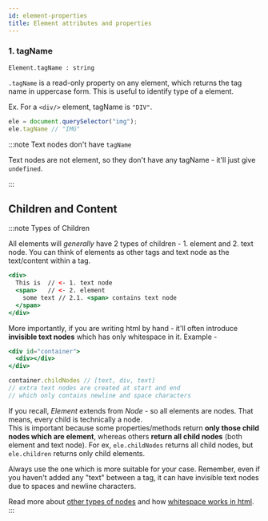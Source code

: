 ```yaml
---
id: element-properties
title: Element attributes and properties
---
```



### 1. tagName

`Element.tagName : string`

`.tagName` is a read-only property on any element, which returns the tag name in uppercase form. This is useful to identify type of a element.

Ex. For a `<div/>` element, tagName is `"DIV"`. 

```js
ele = document.querySelector("img");
ele.tagName // "IMG"
```

:::note Text nodes don't have `tagName`

Text nodes are not element, so they don't have any tagName - it'll just give `undefined`.

:::


## Children and Content

:::note Types of Children

All elements will *generally* have 2 types of children - 1. element and 2. text node.
You can think of elements as other tags and text node as the text/content within a tag. 

```jsx
<div>
  This is  // <- 1. text node
  <span>   // <- 2. element
    some text // 2.1. <span> contains text node
  </span>
</div>
```

More importantly, if you are writing html by hand - it'll often introduce **invisible text nodes** which has only whitespace in it. Example -
```jsx
<div id="container">
  <div></div>
</div>

container.childNodes // [text, div, text]
// extra text nodes are created at start and end
// which only contains newline and space characters
```

If you recall, *Element* extends from *Node* - so all elements are nodes. That means, every child is technically a node.  
This is important because some properties/methods return **only those child nodes which are element**, whereas others **return all child nodes** (both element and text node). For ex, `ele.childNodes` returns all child nodes, but `ele.children` returns only child elements. 

Always use the one which is more suitable for your case. Remember, even if you haven't added any "text" between a tag, it can have invisible text nodes due to spaces and newline characters.

Read more about [other types of nodes](https://developer.mozilla.org/en-US/docs/Web/API/Node/nodeType) and how [whitespace works in html](https://developer.mozilla.org/en-US/docs/Web/API/Document_Object_Model/Whitespace).
:::

<!-- ## Content - html, text

## Traversal (and ientification)

## Attribute, class, id, data

## Scroll -->
